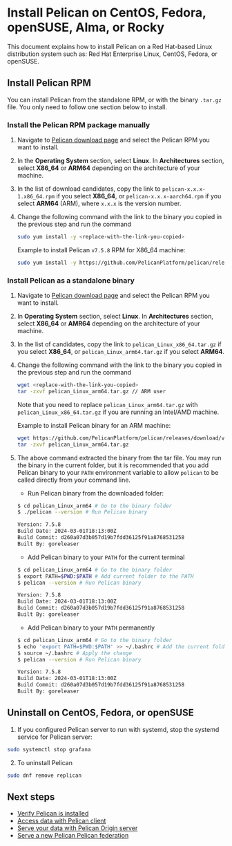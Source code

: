 # Install Pelican on CentOS, Fedora, openSUSE, Alma, or Rocky

This document explains how to install Pelican on a Red Hat-based Linux distribution system such as: Red Hat Enterprise Linux, CentOS, Fedora, or openSUSE.

## Install Pelican RPM

You can install Pelican from the standalone RPM, or with the binary `.tar.gz` file. You only need to follow one section below to install.

### Install the Pelican RPM package manually

1. Navigate to [Pelican download page](../install.mdx) and select the Pelican RPM you want to install.

2. In the **Operating System** section, select **Linux**. In **Architectures** section, select **X86_64** or **ARM64** depending on the architecture of your machine.

3. In the list of download candidates, copy the link to `pelican-x.x.x-1.x86_64.rpm` if you select **X86_64**, or `pelican-x.x.x-aarch64.rpm` if you select **ARM64** (ARM), where `x.x.x` is the version number.

4. Change the following command with the link to the binary you copied in the previous step and run the command

    ```bash
    sudo yum install -y <replace-with-the-link-you-copied>
    ```

    Example to install Pelican `v7.5.8` RPM for X86_64 machine:

    ```bash
    sudo yum install -y https://github.com/PelicanPlatform/pelican/releases/download/v7.5.8/pelican-7.5.8-1.x86_64.rpm
    ```

### Install Pelican as a standalone binary

1. Navigate to [Pelican download page](../install.mdx) and select the Pelican RPM you want to install.

2. In **Operating System** section, select **Linux**. In **Architectures** section, select **X86_64** or **AMR64** depending on the architecture of your machine.

3. In the list of candidates, copy the link to `pelican_Linux_x86_64.tar.gz` if you select **X86_64**, or `pelican_Linux_arm64.tar.gz` if you select **ARM64**.

4. Change the following command with the link to the binary you copied in the previous step and run the command

    ```bash
    wget <replace-with-the-link-you-copied>
    tar -zxvf pelican_Linux_arm64.tar.gz // ARM user
    ```

    Note that you need to replace `pelican_Linux_arm64.tar.gz` with `pelican_Linux_x86_64.tar.gz` if you are running an Intel/AMD machine.

    Example to install Pelican binary for an ARM machine:

    ```bash
    wget https://github.com/PelicanPlatform/pelican/releases/download/v7.5.8/pelican_Linux_arm64.tar.gz
    tar -zxvf pelican_Linux_arm64.tar.gz
    ```

5. The above command extracted the binary from the tar file. You may run the binary in the current folder, but it is recommended that you add Pelican binary to your `PATH` environment variable to allow `pelican` to be called directly from your command line.

    * Run Pelican binary from the downloaded folder:

    ```bash
    $ cd pelican_Linux_arm64 # Go to the binary folder
    $ ./pelican --version # Run Pelican binary

    Version: 7.5.8
    Build Date: 2024-03-01T18:13:00Z
    Build Commit: d260a07d3b057d19b7fdd36125f91a8768531258
    Built By: goreleaser
    ```

    * Add Pelican binary to your `PATH` for the current terminal

    ```bash
    $ cd pelican_Linux_arm64 # Go to the binary folder
    $ export PATH=$PWD:$PATH # Add current folder to the PATH
    $ pelican --version # Run Pelican binary

    Version: 7.5.8
    Build Date: 2024-03-01T18:13:00Z
    Build Commit: d260a07d3b057d19b7fdd36125f91a8768531258
    Built By: goreleaser
    ```

    * Add Pelican binary to your `PATH` permanently

    ```bash
    $ cd pelican_Linux_arm64 # Go to the binary folder
    $ echo 'export PATH=$PWD:$PATH' >> ~/.bashrc # Add the current folder to your .bashrc file
    $ source ~/.bashrc # Apply the change
    $ pelican --version # Run Pelican binary

    Version: 7.5.8
    Build Date: 2024-03-01T18:13:00Z
    Build Commit: d260a07d3b057d19b7fdd36125f91a8768531258
    Built By: goreleaser
    ```

## Uninstall on CentOS, Fedora, or openSUSE

1. If you configured Pelican server to run with systemd, stop the systemd service for Pelican server:

  ```bash
  sudo systemctl stop grafana
  ```

2. To uninstall Pelican

  ```bash
  sudo dnf remove replican
  ```

## Next steps

* [Verify Pelican is installed](../install.mdx#verify-pelican-is-installed)
* [Access data with Pelican client](../client-usage.mdx)
* [Serve your data with Pelican Origin server](../serving_an_origin.mdx)
* [Serve a new Pelican Pelican federation](../serving_a_federation.mdx)
